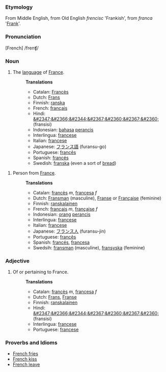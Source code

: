 ===Etymology===
From Middle English, from Old English <i>frencisc</i> 'Frankish', from <i>franca</i> '[[Frank]]'.  

===Pronunciation===
[French] /frenʧ/

===Noun===
# The [[language]] of [[France]].
#:'''Translations'''
#:*Catalan: [[Francès]]
#:*Dutch: [[Frans]]
#:*Finnish: [[ranska]]
#:*French: [[français]] 
#:*Hindi: [[&#2347;&#2366;&#2344;&#2367;&#2360;&#2367;&#2360;]] (fransisi)
#:*Indonesian: [[bahasa]] [[perancis]]
#:*Interlingua: [[francese]]
#:*Italian: [[francese]]
#:*Japanese: [[フランス語]] (furansu-go)
#:*Portuguese: [[francês]]
#:*Spanish: [[francés]]
#:*Swedish: [[franska]] (even a sort of [[bread]])

# Person from [[France]].
#:'''Translations'''
#:*Catalan: [[francès]] ''m'', [[francesa]] ''f''
#:*Dutch: [[Fransman]] (masculine), [[Franse]] or [[Française]] (feminine)
#:*Finnish: [[ranskalainen]]
#:*French: [[français]] ''m'', [[française]] ''f''
#:*Indonesian: [[orang]] [[perancis]]
#:*Interlingua: [[francese]]
#:*Italian: [[francese]]
#:*Japanese: [[フランス人]] (furansu-jin)
#:*Portuguese: [[francês]]
#:*Spanish: [[francés]], [[francesa]]
#:*Swedsih: [[fransman]] (masculine), [[fransyska]] (feminine)

===Adjective===
# Of or pertaining to France.
#:'''Translations'''
#:*Catalan: [[francès]] ''m'', [[francesa]] ''f''
#:*Dutch: [[Frans]], [[Franse]]
#:*Finnish: [[ranskalainen]]
#:*Hindi: [[&#2347;&#2366;&#2344;&#2367;&#2360;&#2367;&#2360;]] (fransisi)
#:*Interlingua: [[francese]]
#:*Portuguese: [[francese]]


===Proverbs and Idioms===
*[[French fries]]
*[[French kiss]]
*[[French leave]]